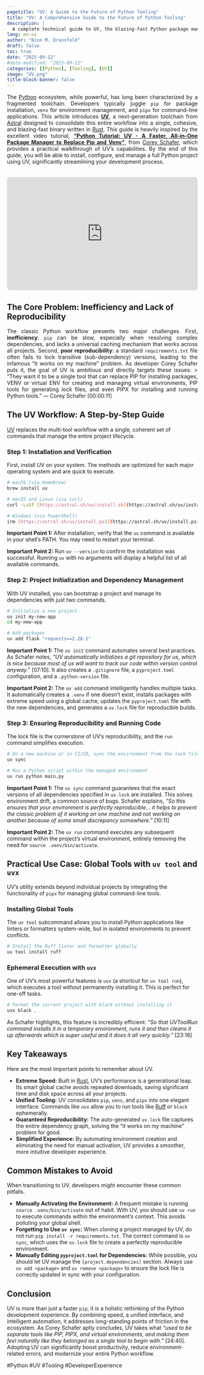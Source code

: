 ```yaml
---
pagetitle: "UV: A Guide to the Future of Python Tooling"
title: "UV: A Comprehensive Guide to the Future of Python Tooling"
description: |
  A complete technical guide to UV, the blazing-fast Python package manager. Learn to install, configure, and manage projects, unifying pip, venv, and pipx into one simplified workflow, inspired by Corey Schafer's tutorial.
lang: en-us
author: "Nion M. Dransfeld"
draft: false
toc: true
date: "2025-09-12"
#date-modified: "2025-09-12"
categories: [[Python], [Tooling], [UV]]
image: "UV.png"
title-block-banner: false
---
```



```{=html}
<script type="application/ld+json">
{
  "@context": "[https://schema.org](https://schema.org)",
  "@type": "BlogPosting",
  "headline": "UV: A Comprehensive Guide to the Future of Python Tooling",
  "alternativeHeadline": "A Technical Guide to Astral's UV Package Manager",
  "description": "A complete technical guide to UV, the blazing-fast Python package manager. Learn to install, configure, and manage projects, unifying pip, venv, and pipx into one simplified workflow, inspired by Corey Schafer's tutorial.",
  "articleBody": "The Python ecosystem has historically relied on a fragmented set of tools: pip for installation, venv for environments, and pipx for CLI apps. UV, a next-generation toolchain from Astral, consolidates this entire workflow into a single, cohesive, and extremely fast binary. This guide, heavily inspired by Corey Schafer's excellent video tutorial, serves as a comprehensive manual for integrating UV into your development process.",
  "author": {
    "@type": "Person",
    "name": "Nion M. Dransfeld",
    "url": "[https://nionmaron.com/about](https://nionmaron.com/about)"
  },
  "publisher": {
    "@type": "Organization",
    "name": "Nion Maron",
    "logo": {
      "@type": "ImageObject",
      "url": "[https://nionmaron.com/assets/logo.png](https://nionmaron.com/assets/logo.png)"
    }
  },
  "datePublished": "2025-09-12",
  "dateModified": "2025-09-12",
  "mainEntityOfPage": {
    "@type": "WebPage",
    "@id": "[https://nionmaron.com/articles/uv-python-tooling-guide](https://nionmaron.com/articles/uv-python-tooling-guide)"
  },
  "image": "[https://nionmaron.com/assets/uv-guide-image.jpg](https://nionmaron.com/assets/uv-guide-image.jpg)",
  "keywords": [
    "Python",
    "UV",
    "Tooling",
    "venv",
    "pip",
    "pipx",
    "Astral",
    "Rust",
    "package manager",
    "dependency management",
    "Corey Schafer"
  ]
}
</script>
```

::: {style="text-align: justify"}
The [Python](https://www.python.org/) ecosystem, while powerful, has long been characterized by a fragmented toolchain. Developers typically juggle `pip` for package installation, `venv` for environment management, and `pipx` for command-line applications. This article introduces **[UV](https://astral.sh/uv)**, a next-generation toolchain from [Astral](https://astral.sh/) designed to consolidate this entire workflow into a single, cohesive, and blazing-fast binary written in [Rust](https://www.rust-lang.org/). This guide is heavily inspired by the excellent video tutorial, **["Python Tutorial: UV - A Faster, All-in-One Package Manager to Replace Pip and Venv"](https://www.youtube.com/watch?v=AMdG7IjgSPM)**, from [Corey Schafer](https://coreyms.com/), which provides a practical walkthrough of UV's capabilities. By the end of this guide, you will be able to install, configure, and manage a full Python project using UV, significantly streamlining your development process.
:::

::: {style="text-align: center; margin-top: 2rem; margin-bottom: 2rem;"}
<div style="position: relative; padding-bottom: 56.25%; height: 0; overflow: hidden; max-width: 100%; height: auto;">
  <iframe 
    style="position: absolute; top: 0; left: 0; width: 100%; height: 100%; border-radius: 8px;"
    src="https://www.youtube.com/embed/AMdG7IjgSPM" 
    title="YouTube video player" 
    frameborder="0" 
    allow="accelerometer; autoplay; clipboard-write; encrypted-media; gyroscope; picture-in-picture" 
    allowfullscreen>
  </iframe>
</div>
:::

## The Core Problem: Inefficiency and Lack of Reproducibility
::: {style="text-align: justify"}
The classic Python workflow presents two major challenges. First, **inefficiency**: `pip` can be slow, especially when resolving complex dependencies, and lacks a universal caching mechanism that works across all projects. Second, **poor reproducibility**: a standard `requirements.txt` file often fails to lock transitive (sub-dependency) versions, leading to the infamous "it works on my machine" problem. As developer Corey Schafer puts it, the goal of UV is ambitious and directly targets these issues:
> "They want it to be a single tool that can replace PIP for installing packages, VENV or virtual ENV for creating and managing virtual environments, PIP tools for generating lock files, and even PIPX for installing and running Python tools." — Corey Schafer [00:00:11]
:::

## The UV Workflow: A Step-by-Step Guide
[UV](https://astral.sh/uv) replaces the multi-tool workflow with a single, coherent set of commands that manage the entire project lifecycle.

### Step 1: Installation and Verification
First, install UV on your system. The methods are optimized for each major operating system and are quick to execute.

```bash
# macOS (via Homebrew)
brew install uv

# macOS and Linux (via curl)
curl -LsSf [https://astral.sh/uv/install.sh](https://astral.sh/uv/install.sh) | sh

# Windows (via PowerShell)
irm [https://astral.sh/uv/install.ps1](https://astral.sh/uv/install.ps1) | iex
```

**Important Point 1:** After installation, verify that the `uv` command is available in your shell's PATH. You may need to restart your terminal.

**Important Point 2:** Run `uv --version` to confirm the installation was successful. Running `uv` with no arguments will display a helpful list of all available commands.

### Step 2: Project Initialization and Dependency Management
With UV installed, you can bootstrap a project and manage its dependencies with just two commands.

```bash
# Initialize a new project
uv init my-new-app
cd my-new-app

# Add packages
uv add flask "requests==2.28.1"
```
**Important Point 1:** The `uv init` command automates several best practices. As Schafer notes, *"UV automatically initializes a git repository for us, which is nice because most of us will want to track our code within version control anyway."* [07:10]. It also creates a `.gitignore` file, a `pyproject.toml` configuration, and a `.python-version` file.

**Important Point 2:** The `uv add` command intelligently handles multiple tasks. It automatically creates a `.venv` if one doesn't exist, installs packages with extreme speed using a global cache, updates the `pyproject.toml` file with the new dependencies, and generates a `uv.lock` file for reproducible builds.

### Step 3: Ensuring Reproducibility and Running Code
The lock file is the cornerstone of UV's reproducibility, and the `run` command simplifies execution.

```bash
# On a new machine or in CI/CD, sync the environment from the lock file
uv sync

# Run a Python script within the managed environment
uv run python main.py
```
**Important Point 1:** The `uv sync` command guarantees that the exact versions of all dependencies specified in `uv.lock` are installed. This solves environment drift, a common source of bugs. Schafer explains, *"So this ensures that your environment is perfectly reproducible... it helps to prevent the classic problem of it working on one machine and not working on another because of some small discrepancy somewhere."* [10:11]

**Important Point 2:** The `uv run` command executes any subsequent command within the project's virtual environment, entirely removing the need for `source .venv/bin/activate`.

## Practical Use Case: Global Tools with `uv tool` and `uvx`
UV's utility extends beyond individual projects by integrating the functionality of `pipx` for managing global command-line tools.

### Installing Global Tools
The `uv tool` subcommand allows you to install Python applications like linters or formatters system-wide, but in isolated environments to prevent conflicts.
```bash
# Install the Ruff linter and formatter globally
uv tool install ruff
```

### Ephemeral Execution with `uvx`
One of UV's most powerful features is `uvx` (a shortcut for `uv tool run`), which executes a tool without permanently installing it. This is perfect for one-off tasks.
```bash
# Format the current project with black without installing it
uvx black .
```
As Schafer highlights, this feature is incredibly efficient: *"So that UVToolRun command installs it in a temporary environment, runs it and then cleans it up afterwards which is super useful and it does it all very quickly."* [23:16]

## Key Takeaways
Here are the most important points to remember about UV.

* **Extreme Speed:** Built in [Rust](https://www.rust-lang.org/), UV's performance is a generational leap. Its smart global cache avoids repeated downloads, saving significant time and disk space across all your projects.
* **Unified Tooling:** UV consolidates `pip`, `venv`, and `pipx` into one elegant interface. Commands like `uvx` allow you to run tools like [Ruff](https://docs.astral.sh/ruff/) or `black` ephemerally.
* **Guaranteed Reproducibility:** The auto-generated `uv.lock` file captures the entire dependency graph, solving the "it works on my machine" problem for good.
* **Simplified Experience:** By automating environment creation and eliminating the need for manual activation, UV provides a smoother, more intuitive developer experience.

## Common Mistakes to Avoid
When transitioning to UV, developers might encounter these common pitfalls.

* **Manually Activating the Environment:** A frequent mistake is running `source .venv/bin/activate` out of habit. With UV, you should use `uv run` to execute commands within the environment's context. This avoids polluting your global shell.
* **Forgetting to Use `uv sync`:** When cloning a project managed by UV, do not run `pip install -r requirements.txt`. The correct command is `uv sync`, which uses the `uv.lock` file to create a perfectly reproducible environment.
* **Manually Editing `pyproject.toml` for Dependencies:** While possible, you should let UV manage the `[project.dependencies]` section. Always use `uv add <package>` and `uv remove <package>` to ensure the lock file is correctly updated in sync with your configuration.

## Conclusion
UV is more than just a faster `pip`; it is a holistic rethinking of the Python development experience. By combining speed, a unified interface, and intelligent automation, it addresses long-standing points of friction in the ecosystem. As Corey Schafer aptly concludes, UV takes what *"used to be separate tools like PIP, PIPX, and virtual environments, and making them feel naturally like they belonged as a single tool to begin with."* [24:40]. Adopting UV can significantly boost productivity, reduce environment-related errors, and modernize your entire Python workflow.

#Python #UV #Tooling #DeveloperExperience

